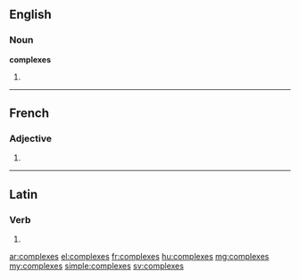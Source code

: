 ==English==

===Noun===
'''complexes'''

# {{plural of|complex}}

----

==French==

===Adjective===
{{fr-adj-form}} {{m|f|p}}

# {{form of|plural|complexe|lang=fr}}

----

==Latin==

===Verb===
{{la-verb-form|complexēs}}

# {{conjugation of|complexo|complexō|2|s|pres|act|sub|lang=la}}

[[ar:complexes]]
[[el:complexes]]
[[fr:complexes]]
[[hu:complexes]]
[[mg:complexes]]
[[my:complexes]]
[[simple:complexes]]
[[sv:complexes]]